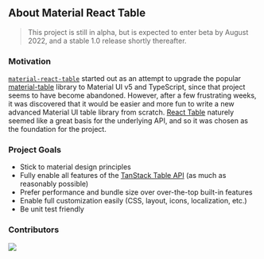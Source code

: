 
<Head>
  <title>About - Material React Table</title>
  <meta
    name="description"
    content="About Material React Table. A fully featured table component library for React based on TanStack Table V8 and Material Design."
  />
</Head>

## About Material React Table

> This project is still in alpha, but is expected to enter beta by August 2022, and a stable 1.0 release shortly thereafter.

### Motivation

[`material-react-table`](https://www.npmjs.com/package/material-react-table) started out as an attempt to upgrade the popular [material-table](https://material-table.com/) library to Material UI v5 and TypeScript, since that project seems to have become abandoned. However, after a few frustrating weeks, it was discovered that it would be easier and more fun to write a new advanced Material UI table library from scratch. [React Table](https://react-table.tanstack.com/) naturely seemed like a great basis for the underlying API, and so it was chosen as the foundation for the project.

### Project Goals

- Stick to material design principles
- Fully enable all features of the [TanStack Table API](https://react-table.tanstack.com/) (as much as reasonably possible)
- Prefer performance and bundle size over over-the-top built-in features
- Enable full customization easily (CSS, layout, icons, localization, etc.)
- Be unit test friendly

### Contributors

<Contributors />

<div style={{ textAlign: 'center' }}>
  <a href="https://github.com/kevinvandy/material-react-table/graphs/contributors">
    <img src="https://contrib.rocks/image?repo=kevinvandy/material-react-table" />
  </a>
</div>

<LinkCards />
